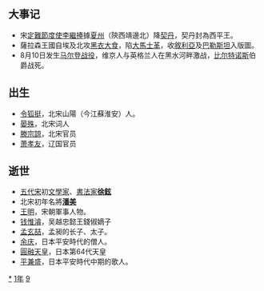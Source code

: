 {{yearTOC|991|于阗'''[[天兴_(尉迟僧伽罗摩)|天兴]]六年'''；契丹'''[[統和|統和]]九年'''；北宋'''[[淳化_(宋太宗)|淳化]]二年'''；大理'''[[明聖|明聖]]三年'''；越南'''[[兴统|兴统]]三年'''；日本'''[[正曆_(一條天皇)|正曆]]二年'''}}

== 大事记 ==
*宋[[定難節度使|定難節度使]][[李繼捧|李繼捧]]據[[夏州|夏州]]（陝西靖邊北）降[[契丹|契丹]]，契丹封為西平王。
*薩拉森王國自埃及北攻[[黑衣大食|黑衣大食]]，陷[[大馬士革|大馬士革]]，收[[敘利亞|敘利亞]]及[[巴勒斯坦|巴勒斯坦]]入版圖。
*8月10日发生[[马尔登战役|马尔登战役]]，维京人与英格兰人在黑水河畔激战，[[比尔特诺斯|比尔特诺斯]]伯爵战死。

== 出生 ==
*[[令狐挺|令狐挺]]，北宋山陽（今江蘇淮安）人。
*[[晏殊|晏殊]]，北宋词人
*[[滕宗諒|滕宗諒]]，北宋官员
*[[萧孝友|萧孝友]]，辽国官员

== 逝世 ==
*[[五代|五代]][[宋朝|宋]]初[[文學家|文學家]]、[[書法家|書法家]]'''[[徐鉉|徐鉉]]'''
*北宋初年名將'''[[潘美|潘美]]'''
*[[王明_(宋朝)|王明]]，宋朝軍事人物。
*[[钱惟濬|钱惟濬]]，吴越忠懿王錢俶嫡子
*[[孟玄喆|孟玄喆]]，孟昶的长子、太子。
*[[余庆|余庆]]，日本平安時代的僧人。
*[[圓融天皇|圓融天皇]]，日本第64代天皇
*[[平兼盛|平兼盛]]，日本平安時代中期的歌人。
{{Wikisource year mention}}

[[Category:991年|*]]
[[Category:990年代|1年]]
[[Category:10世纪各年|9]]